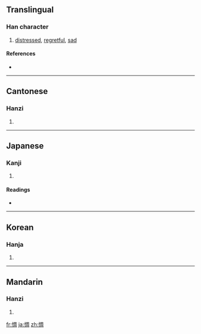 ==Translingual==

===Han character===
{{Han char|rn=61|rad=心|as=08|sn=11|four=9702<sub>0</sub>|canj=心月土口 (PBGR)}}

# [[distressed]], [[regretful]], [[sad]]

====References====
* {{Han ref|kx=0389.340|dkj=10757|dj=0724.010|hdz=42317.100|uh=60C6|ud=24774|bh=B1A8|bd=45480}}

----

==Cantonese==

===Hanzi===
{{yue-hanzi|jyut=|y=chau4}}

# {{defn|Cantonese|sort=心08}}

----

==Japanese==

===Kanji===
{{ja-kanji|grade=|rs=心08}}

# {{defn|Japanese|sort=心08}}

====Readings====
* {{ja-readings|on=[[ちゅう]] (chū)|kun=[[うらむ]] (uramu)}}

----

==Korean==

===Hanja===
{{ko-hanja|hangeul=추|eumhun=|rv=chu|mr=ch'u|y=chwu}}

# {{defn|Korean|sort=心08}}

----

==Mandarin==

===Hanzi===
{{cmn-hanzi|pin=[[chóu]] ([[chou2]])|wg=ch'ou<sup>2</sup>}}

# {{defn|Mandarin|sort=心08}}

[[fr:惆]]
[[ja:惆]]
[[zh:惆]]